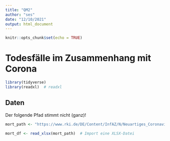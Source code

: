 ```yaml
---
title: "QM2"
author: "ses"
date: "12/10/2021"
output: html_document
---
```


```r
knitr::opts_chunk$set(echo = TRUE)
```



# Todesfälle im Zusammenhang mit Corona

```r
library(tidyverse)
library(readxl)  # readxl
```



## Daten

Der folgende Pfad stimmt nicht (ganz)!

```r
mort_path <- "https://www.rki.de/DE/Content/InfAZ/N/Neuartiges_Coronavirus/Daten/Fallzahlen_Gesamtuebersicht.xlsx"

mort_df <- read_xlsx(mort_path)  # Import eine XLSX-Datei
```

